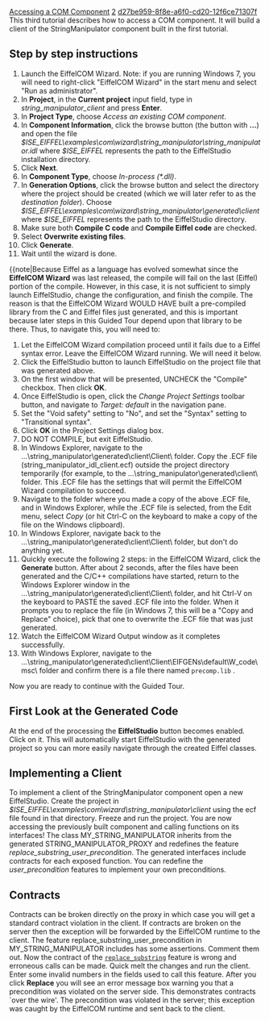 [[Property:title|Accessing a COM Component]]
[[Property:weight|2]]
[[Property:uuid|d27be959-8f8e-a6f0-cd20-12f6ce71307f]]
This third tutorial describes how to access a COM component. It will build a client of the <eiffel>StringManipulator</eiffel> component built in the first tutorial.

==Step by step instructions==
#  Launch the EiffelCOM Wizard.  Note: if you are running Windows 7, you will need to right-click "EiffelCOM Wizard" in the start menu and select "Run as administrator". 
#  In '''Project''', in the '''Current project''' input field, type in ''string_manipulator_client'' and press '''Enter'''. 
#  In '''Project Type''', choose ''Access an existing COM component''. 
#  In '''Component Information''', click the browse button (the button with '''...''') and open the file ''$ISE_EIFFEL\examples\com\wizard\string_manipulator\string_manipulator.idl'' where ''$ISE_EIFFEL'' represents the path to the EiffelStudio installation directory. 
#  Click '''Next'''. 
#  In '''Component Type''', choose ''In-process (*.dll)''. 
#  In '''Generation Options''', click the browse button and select the directory where the project should be created (which we will later refer to as the ''destination folder''). Choose ''$ISE_EIFFEL\examples\com\wizard\string_manipulator\generated\client'' where ''$ISE_EIFFEL'' represents the path to the EiffelStudio directory. 
#  Make sure both '''Compile C code''' and '''Compile Eiffel code''' are checked. 
#  Select '''Overwrite existing files'''. 
#  Click '''Generate'''. 
#  Wait until the wizard is done. 

{{note|Because Eiffel as a language has evolved somewhat since the '''EiffelCOM Wizard''' was last released, the compile will fail on the last (Eiffel) portion of the compile.  However, in this case, it is not sufficient to simply launch EiffelStudio, change the configuration, and finish the compile.  The reason is that the EiffelCOM Wizard WOULD HAVE built a pre-compiled library from the C and Eiffel files just generated, and this is important because later steps in this Guided Tour depend upon that library to be there.  Thus, to navigate this, you will need to:

#  Let the EiffelCOM Wizard compilation proceed until it fails due to a Eiffel syntax error.  Leave the EiffelCOM Wizard running.  We will need it below.
#  Click the EiffelStudio button to launch EiffelStudio on the project file that was generated above.
#  On the first window that will be presented, UNCHECK the "Compile" checkbox.  Then click '''OK'''.
#  Once EiffelStudio is open, click the ''Change Project Settings'' toolbar button, and navigate to ''Target: default'' in the navigation pane.
#  Set the "Void safety" setting to "No", and set the "Syntax" setting to "Transitional syntax".
#  Click '''OK''' in the Project Settings dialog box.
#  DO NOT COMPILE, but exit EiffelStudio.
#  In Windows Explorer, navigate to the ...\string_manipulator\generated\client\Client\  folder.  Copy the .ECF file (string_manipulator_idl_client.ecf) outside the project directory temporarily (for example, to the ...\string_manipulator\generated\client\  folder.  This .ECF file has the settings that will permit the EiffelCOM Wizard compilation to succeed.
#  Navigate to the folder where you made a copy of the above .ECF file, and in Windows Explorer, while the .ECF file is selected, from the Edit menu, select ''Copy'' (or hit Ctrl-C on the keyboard to make a copy of the file on the Windows clipboard).
#  In Windows Explorer, navigate back to the ...\string_manipulator\generated\client\Client\  folder, but don't do anything yet.
#  Quickly execute the following 2 steps:  in the EiffelCOM Wizard, click the '''Generate''' button.  After about 2 seconds, after the files have been generated and the C/C++ compilations have started, return to the Windows Explorer window in the ...\string_manipulator\generated\client\Client\  folder, and hit Ctrl-V on the keyboard to PASTE the saved .ECF file into the folder.  When it prompts you to replace the file (in Windows 7, this will be a "Copy and Replace" choice), pick that one to overwrite the .ECF file that was just generated.
#  Watch the EiffelCOM Wizard Output window as it completes successfully.
#  With Windows Explorer, navigate to the ...\string_manipulator\generated\client\Client\EIFGENs\default\W_code\msc\  folder and confirm there is a file there named <code>precomp.lib</code> .

Now you are ready to continue with the Guided Tour.


==First Look at the Generated Code==
At the end of the processing the '''EiffelStudio''' button becomes enabled. Click on it. This will automatically start EiffelStudio with the generated project so you can more easily navigate through the created Eiffel classes.

{{note|When accessing a COM component the EiffelCOM Wizard will generate a precompiled library which includes all the generated classes. This allows for easy browsing of the generated classes, however a precompilation project is read-only, so you need to start another EiffelStudio to reuse the generated classes. The interesting classes are all related to the coclass proxy <eiffel>STRING_MANIPULATOR_PROXY</eiffel>. The proxy is the Eiffel class that gives access to the component. Each feature on the proxy calls the corresponding interface function on the component. You can use the EiffelStudio opened by the wizard to browse through the generated classes and study the class hierarchy.}}

==Implementing a Client==
To implement a client of the <eiffel>StringManipulator</eiffel> component open a new EiffelStudio. Create the project in ''$ISE_EIFFEL\examples\com\wizard\string_manipulator\client'' using the ecf file found in that directory. Freeze and run the project. You are now accessing the previously built component and calling functions on its interfaces! The class <eiffel>MY_STRING_MANIPULATOR</eiffel> inherits from the generated <eiffel>STRING_MANIPULATOR_PROXY</eiffel> and redefines the feature ''replace_substring_user_precondition''. The generated interfaces include contracts for each exposed function. You can redefine the ''user_precondition'' features to implement your own preconditions.

{{note|If a COM component should be added to an existing client, the generated ecf file can be added as a library. }}

==Contracts==
Contracts can be broken directly on the proxy in which case you will get a standard contract violation in the client. If contracts are broken on the server then the exception will be forwarded by the EiffelCOM runtime to the client. The feature replace_substring_user_precondition in <eiffel>MY_STRING_MANIPULATOR</eiffel> includes has some assertions. Comment them out. Now the contract of the [[ref:libraries/base/reference/string_8_chart|<code>replace_substring </code>]] feature is wrong and erroneous calls can be made. Quick melt the changes and run the client. Enter some invalid numbers in the fields used to call this feature. After you click '''Replace''' you will see an error message box warning you that a precondition was violated on the server side. This demonstrates contracts `over the wire'. The precondition was violated in the server; this exception was caught by the EiffelCOM runtime and sent back to the client. 
{{seealso|<br/>
[[Creating a New COM Component|Creating a New COM Component]]  <br/>
[[Creating a new component from an Eiffel project|Creating a new component from an Eiffel Project]]  }}






